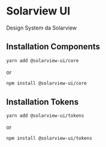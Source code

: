 
<Meta title="Home" />

# Solarview UI

Design System da Solarview

## Installation Components

```bash
yarn add @solarview-ui/core
```

or

```bash
npm install @solarview-ui/core
```
## Installation Tokens

```bash
yarn add @solarview-ui/tokens
```

or

```bash
npm install @solarview-ui/tokens